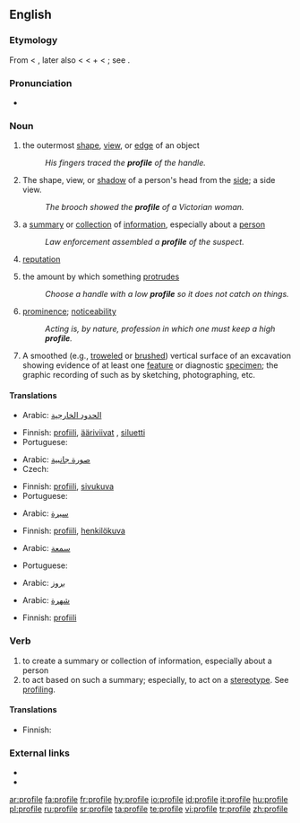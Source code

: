 ==English==
{{wikipedia}}

===Etymology===
From {{etyl|fr}} {{term|profil||a progile}} < {{etyl|it}} {{term|profilo||a border}}, later also {{term|proffilo||a side-face, profile}} < {{term|pro-|lang=it}} < {{etyl|la}} {{term|pro||before}} + {{term|filo||lang=it|a line, stroke, thread}} < {{etyl|la}} {{term|filum||a thread}}; see {{term|file}}.

===Pronunciation===
* {{IPA|/profaɪlə/}}

===Noun===
{{en-noun|profiles|-}}

# {{countable}} the outermost [[shape]], [[view]], or [[edge]] of an object
#: ''His fingers traced the '''profile''' of the handle.''
# {{countable}} The shape, view, or [[shadow]] of a person's head from the [[side]]; a side view.
#: ''The brooch showed the '''profile''' of a Victorian woman.''
# {{countable}} a [[summary]] or [[collection]] of [[information]], especially about a [[person]]
#: ''Law enforcement assembled a '''profile''' of the suspect.''
# {{uncountable}} [[reputation]]
# {{uncountable}} the amount by which something [[protrude]]s
#: ''Choose a handle with a low '''profile''' so it does not catch on things.''
# {{uncountable}} [[prominence]]; [[noticeability]]
#: ''Acting is, by nature, profession in which one must keep a high '''profile'''.''
# {{archeology}} A smoothed (e.g., [[troweled]] or [[brushed]]) vertical surface of an excavation showing evidence of at least one [[feature]] or diagnostic [[specimen]]; the graphic recording of such as by sketching, photographing, etc.

====Translations====
{{trans-top|the outermost shape, view, or edge of an object}}
* Arabic: [[حد|الحدود الخارجية]]
{{trans-mid}}
* Finnish: [[profiili]], [[ääriviivat]] {{p}}, [[siluetti]]
* Portuguese: {{t|pt|Contorno|m}}
{{trans-bottom}}

{{trans-top|the shape, view, or shadow of a person's head from the side}}
* Arabic: [[صورة|صورة جانبية]]
* Czech: {{t-|cs|profil|m}}
{{trans-mid}}
* Finnish: [[profiili]], [[sivukuva]]
* Portuguese: {{t|pt|Vulto|m}}
{{trans-bottom}}

{{trans-top|a summary or collection of information, especially about a person}}
* Arabic: [[سيرة]]
{{trans-mid}}
* Finnish: [[profiili]], [[henkilökuva]]
{{trans-bottom}}

{{trans-top|reputation}}
* Arabic: [[سمعة]]
{{trans-mid}}
* Portuguese: {{t|pt|Reputação}}
{{trans-bottom}}

{{trans-top|the amount by which something protrudes}}
* Arabic: [[بروز]]
{{trans-mid}}
{{trans-bottom}}

{{trans-top|prominence; noticeability}}
* Arabic: [[شهرة]]
{{trans-mid}}
* Finnish: [[profiili]]
{{trans-bottom}}

===Verb===
{{en-verb|profil|ing}}

# to create a summary or collection of information, especially about a person
# to act based on such a summary; especially, to act on a [[stereotype]].  See [[profiling]].

====Translations====
{{trans-top|to create a summary or collection of information}}
* Finnish: {{t-|fi|profiloida}}
{{trans-mid}}
{{trans-bottom}}

{{trans-top|to act based on such a summary; especially, to act on a stereotype}}
{{trans-mid}}
{{trans-bottom}}

===External links===
* {{R:Webster 1913}}
* {{R:Century 1911}}

[[ar:profile]]
[[fa:profile]]
[[fr:profile]]
[[hy:profile]]
[[io:profile]]
[[id:profile]]
[[it:profile]]
[[hu:profile]]
[[pl:profile]]
[[ru:profile]]
[[sr:profile]]
[[ta:profile]]
[[te:profile]]
[[vi:profile]]
[[tr:profile]]
[[zh:profile]]